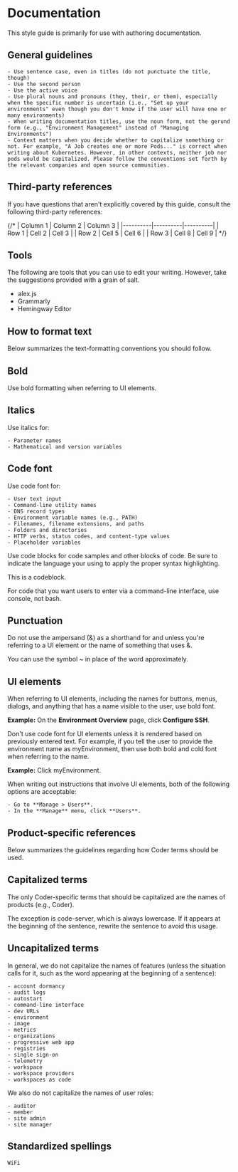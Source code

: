 # Documentation

This style guide is primarily for use with authoring documentation.

## General guidelines
    - Use sentence case, even in titles (do not punctuate the title, though)
    - Use the second person
    - Use the active voice
    - Use plural nouns and pronouns (they, their, or them), especially when the specific number is uncertain (i.e., "Set up your environments" even though you don't know if the user will have one or many environments)
    - When writing documentation titles, use the noun form, not the gerund form (e.g., "Environment Management" instead of "Managing Environments")
    - Context matters when you decide whether to capitalize something or not. For example, "A Job creates one or more Pods..." is correct when writing about Kubernetes. However, in other contexts, neither job nor pods would be capitalized. Please follow the conventions set forth by the relevant companies and open source communities.

## Third-party references

If you have questions that aren't explicitly covered by this guide, consult the following third-party references:

{/* | Column 1 | Column 2 | Column 3 |
|----------|----------|----------|
| Row 1    | Cell 2   | Cell 3   |
| Row 2    | Cell 5   | Cell 6   |
| Row 3    | Cell 8   | Cell 9   | */}


## Tools
The following are tools that you can use to edit your writing. However, take the suggestions provided with a grain of salt. 
    
- alex.js
- Grammarly
- Hemingway Editor

## How to format text

Below summarizes the text-formatting conventions you should follow.
## Bold

Use bold formatting when referring to UI elements.

## Italics

Use italics for:

    - Parameter names
    - Mathematical and version variables

## Code font

Use code font for:

    - User text input
    - Command-line utility names
    - DNS record types
    - Environment variable names (e.g., PATH)
    - Filenames, filename extensions, and paths
    - Folders and directories
    - HTTP verbs, status codes, and content-type values
    - Placeholder variables

Use code blocks for code samples and other blocks of code. Be sure to indicate the language your using to apply the proper syntax highlighting.

This is a codeblock.

For code that you want users to enter via a command-line interface, use console, not bash.
## Punctuation

Do not use the ampersand (&) as a shorthand for and unless you're referring to a UI element or the name of something that uses &.

You can use the symbol ~ in place of the word approximately.

## UI elements

When referring to UI elements, including the names for buttons, menus, dialogs, and anything that has a name visible to the user, use bold font.

**Example:** On the **Environment Overview** page, click **Configure SSH**.

Don't use code font for UI elements unless it is rendered based on previously entered text. For example, if you tell the user to provide the environment name as myEnvironment, then use both bold and cold font when referring to the name.

**Example:** Click myEnvironment.

When writing out instructions that involve UI elements, both of the following options are acceptable:

    - Go to **Manage > Users**.
    - In the **Manage** menu, click **Users**.

## Product-specific references

Below summarizes the guidelines regarding how Coder terms should be used.
## Capitalized terms

The only Coder-specific terms that should be capitalized are the names of products (e.g., Coder).

The exception is code-server, which is always lowercase. If it appears at the beginning of the sentence, rewrite the sentence to avoid this usage.
## Uncapitalized terms

In general, we do not capitalize the names of features (unless the situation calls for it, such as the word appearing at the beginning of a sentence):

    - account dormancy
    - audit logs
    - autostart
    - command-line interface
    - dev URLs
    - environment
    - image
    - metrics
    - organizations
    - progressive web app
    - registries
    - single sign-on
    - telemetry
    - workspace
    - workspace providers
    - workspaces as code

We also do not capitalize the names of user roles:

    - auditor
    - member
    - site admin
    - site manager

## Standardized spellings

    WiFi

